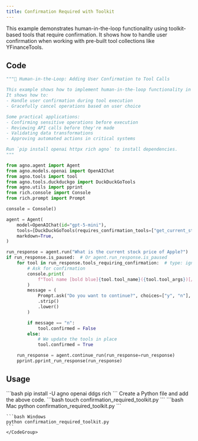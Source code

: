 ```yaml
---
title: Confirmation Required with Toolkit
---
```


This example demonstrates human-in-the-loop functionality using toolkit-based tools that require confirmation. It shows how to handle user confirmation when working with pre-built tool collections like YFinanceTools.

## Code

```python cookbook/agents/human_in_the_loop/confirmation_required_toolkit.py
"""🤝 Human-in-the-Loop: Adding User Confirmation to Tool Calls

This example shows how to implement human-in-the-loop functionality in your Agno tools.
It shows how to:
- Handle user confirmation during tool execution
- Gracefully cancel operations based on user choice

Some practical applications:
- Confirming sensitive operations before execution
- Reviewing API calls before they're made
- Validating data transformations
- Approving automated actions in critical systems

Run `pip install openai httpx rich agno` to install dependencies.
"""

from agno.agent import Agent
from agno.models.openai import OpenAIChat
from agno.tools import tool
from agno.tools.duckduckgo import DuckDuckGoTools
from agno.utils import pprint
from rich.console import Console
from rich.prompt import Prompt

console = Console()

agent = Agent(
    model=OpenAIChat(id="gpt-5-mini"),
    tools=[DuckDuckGoTools(requires_confirmation_tools=["get_current_stock_price"])],
    markdown=True,
)

run_response = agent.run("What is the current stock price of Apple?")
if run_response.is_paused:  # Or agent.run_response.is_paused
    for tool in run_response.tools_requiring_confirmation:  # type: ignore
        # Ask for confirmation
        console.print(
            f"Tool name [bold blue]{tool.tool_name}({tool.tool_args})[/] requires confirmation."
        )
        message = (
            Prompt.ask("Do you want to continue?", choices=["y", "n"], default="y")
            .strip()
            .lower()
        )

        if message == "n":
            tool.confirmed = False
        else:
            # We update the tools in place
            tool.confirmed = True

    run_response = agent.continue_run(run_response=run_response)
    pprint.pprint_run_response(run_response)
```

## Usage

<Steps>
  <Snippet file="create-venv-step.mdx" />

  <Step title="Install libraries">
    ```bash
    pip install -U agno openai ddgs rich
    ```
  </Step>

  <Snippet file="export-openai-api.mdx" />

  <Step title="Create a Python file">
    Create a Python file and add the above code.
    ```bash
    touch confirmation_required_toolkit.py
    ```
  </Step>

  <Step title="Run Agent">
    <CodeGroup>
    ```bash Mac
    python confirmation_required_toolkit.py
    ```
    
    ```bash Windows  
    python confirmation_required_toolkit.py
    ```
    </CodeGroup>
  </Step>

  <Snippet file="find-all-cookbooks.mdx" />
</Steps>